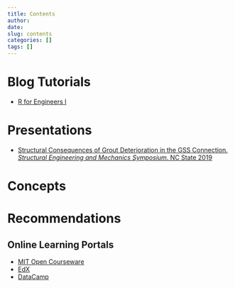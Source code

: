 ```yaml
---
title: Contents
author:
date: 
slug: contents
categories: []
tags: []
---
```


# Blog Tutorials

* [R for Engineers I](\resources\blogs\r-for-engineers-basics) 

# Presentations

* [Structural Consequences of Grout Deterioration in the GSS Connection. _Structural Engineering and Mechanics Symposium_. NC State 2019](\files\SEM_Symposium_2019_March.pdf)

# Concepts

# Recommendations

## Online Learning Portals

* [MIT Open Courseware](https://www.youtube.com/user/MIT)
* [EdX](https://www.edx.org/)
* [DataCamp](https://www.datacamp.com/)